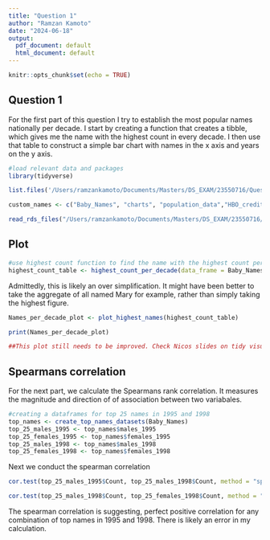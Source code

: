```yaml
---
title: "Question 1"
author: "Ramzan Kamoto"
date: "2024-06-18"
output:
  pdf_document: default
  html_document: default
---
```


```r
knitr::opts_chunk$set(echo = TRUE)
```

## Question 1 

For the first part of this question I try to establish the most popular names nationally per decade. I start by creating a function that creates a tibble, which gives me the name with the highest count in every decade. I then use that table to construct a simple bar chart with names in the x axis and years on the y axis. 



```r
#load relevant data and packages 
library(tidyverse)

list.files('/Users/ramzankamoto/Documents/Masters/DS_EXAM/23550716/Question1/code', full.names = T, recursive = T) %>% as.list() %>% walk(~source(.))

custom_names <- c("Baby_Names", "charts", "population_data","HBO_credits","HBO_titles")

read_rds_files("/Users/ramzankamoto/Documents/Masters/DS_EXAM/23550716/Question1/data", custom_names)
```

## Plot

```r
#use highest count function to find the name with the highest count per decade
highest_count_table <- highest_count_per_decade(data_frame = Baby_Names)
```

Admittedly, this is likely an over simplification. It might have been better to take the aggregate of all named Mary for example, rather than simply taking the highest figure. 


```r
Names_per_decade_plot <- plot_highest_names(highest_count_table)

print(Names_per_decade_plot)

##This plot still needs to be improved. Check Nicos slides on tidy visualizations.
```
## Spearmans correlation

For the next part, we calculate the Spearmans rank correlation. It measures the magnitude and direction of of association between two variabales. 


```r

#creating a dataframes for top 25 names in 1995 and 1998
top_names <- create_top_names_datasets(Baby_Names)
top_25_males_1995 <- top_names$males_1995
top_25_females_1995 <- top_names$females_1995
top_25_males_1998 <- top_names$males_1998
top_25_females_1998 <- top_names$females_1998
```

Next we conduct the spearman correlation 

```r
cor.test(top_25_males_1995$Count, top_25_males_1998$Count, method = "spearman")

cor.test(top_25_males_1998$Count, top_25_females_1998$Count, method = "spearman")

```
The spearman correlation is suggesting, perfect positive correlation for any combination of top names in 1995 and 1998. There is likely an error in my calculation. 








